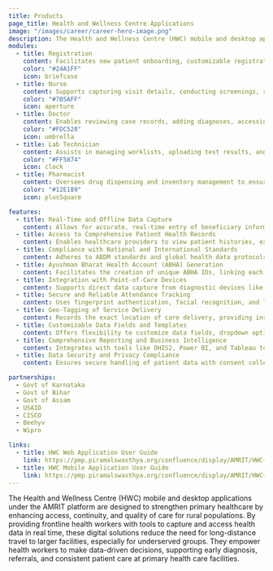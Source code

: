 ```yaml
---
title: Products
page_title: Health and Wellness Centre Applications
image: "/images/career/career-hero-image.png"
description: The Health and Wellness Centre (HWC) mobile and desktop applications under the AMRIT platform are designed to strengthen primary healthcare by enhancing access, continuity, and quality of care for rural populations. By providing frontline health workers with tools to capture and access health data in real time, these digital solutions reduce the need for long-distance travel to larger facilities, especially for underserved groups. They empower health workers to make data-driven decisions, supporting early diagnosis, referrals, and consistent patient care at primary health care facilities.
modules:
  - title: Registration
    content: Facilitates new patient onboarding, customizable registration, ABHA generation, and management of registered beneficiaries for streamlined patient data handling.
    color: "#24A1FF"
    icon: briefcase
  - title: Nurse
    content: Supports capturing visit details, conducting screenings, recording patient history, measuring vitals, and performing examinations for thorough patient care.
    color: "#7B5AFF"
    icon: aperture
  - title: Doctor
    content: Enables reviewing case records, adding diagnoses, accessing visit history, making referrals, and linking care contexts for comprehensive treatment management
    color: "#FDC528"
    icon: umbrella
  - title: Lab Technician
    content: Assists in managing worklists, uploading test results, and maintaining organized records of patient lab data.
    color: "#FF5874"
    icon: clock
  - title: Pharmacist
    content: Oversees drug dispensing and inventory management to ensure accurate tracking and availability of medications.
    color: "#12E189"
    icon: plusSquare

features:
  - title: Real-Time and Offline Data Capture
    content: Allows for accurate, real-time entry of beneficiary information, even in areas with limited connectivity. Data syncs automatically when connectivity is restored, ensuring continuity in patient records.
  - title: Access to Comprehensive Patient Health Records
    content: Enables healthcare providers to view patient histories, examination results, and previous visit data, supporting continuity of care and informed decision-making.
  - title: Compliance with National and International Standards
    content: Adheres to ABDM standards and global health data protocols (LOINC, ICD-10, SNOMED-CT), ensuring interoperability and secure data exchange across facilities and platforms.
  - title: Ayushman Bharat Health Account (ABHA) Generation
    content: Facilitates the creation of unique ABHA IDs, linking each beneficiary’s health records for easy access and continuity across healthcare interactions.
  - title: Integration with Point-of-Care Devices
    content: Supports direct data capture from diagnostic devices like HealthCube and Fetosense, allowing for accurate and immediate diagnostic information that enhances patient care.
  - title: Secure and Reliable Attendance Tracking
    content: Uses fingerprint authentication, facial recognition, and liveness detection to ensure accurate tracking of healthcare staff attendance, enhancing accountability.
  - title: Geo-Tagging of Service Delivery
    content: Records the exact location of care delivery, providing insight into healthcare access and facilitating geographic analysis for better planning.
  - title: Customizable Data Fields and Templates
    content: Offers flexibility to customize data fields, dropdown options, and prescription templates, enabling adaptation to specific regional or project needs.
  - title: Comprehensive Reporting and Business Intelligence
    content: Integrates with tools like DHIS2, Power BI, and Tableau to generate detailed reports and dashboards, tracking key metrics such as patient visits, lab tests, and medication distribution.
  - title: Data Security and Privacy Compliance
    content: Ensures secure handling of patient data with consent collection, Aadhaar authentication, and compliance with privacy standards, safeguarding sensitive information throughout the healthcare process.

partnerships:
  - Govt of Karnataka
  - Govt of Bihar
  - Govt of Assam
  - USAID
  - CISCO
  - Beehyv
  - Wipro

links:
  - title: HWC Web Application User Guide
    link: https://pmp.piramalswasthya.org/confluence/display/AMRIT/HWC+%28Health+and+Wellness+Centre%29++Web+Application+User+Guide
  - title: HWC Mobile Application User Guide
    link: https://pmp.piramalswasthya.org/confluence/display/AMRIT/HWC+Mobile+App+User+Guide
---
```


The Health and Wellness Centre (HWC) mobile and desktop applications under the AMRIT platform are designed to strengthen primary healthcare by enhancing access, continuity, and quality of care for rural populations. By providing frontline health workers with tools to capture and access health data in real time, these digital solutions reduce the need for long-distance travel to larger facilities, especially for underserved groups. They empower health workers to make data-driven decisions, supporting early diagnosis, referrals, and consistent patient care at primary health care facilities.
